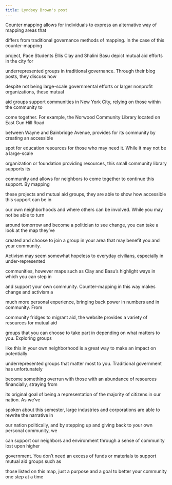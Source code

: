 ```yaml
---
title: Lyndsey Brown's post
---
```


Counter mapping allows for individuals to express an alternative way of mapping areas that

differs from traditional governance methods of mapping. In the case of this counter-mapping

project, Pace Students Ellis Clay and Shalini Basu depict mutual aid efforts in the city for

underrepresented groups in traditional governance. Through their blog posts, they discuss how

despite not being large-scale governmental efforts or larger nonprofit organizations, these mutual

aid groups support communities in New York City, relying on those within the community to

come together. For example, the Norwood Community Library located on East Gun Hill Road

between Wayne and Bainbridge Avenue, provides for its community by creating an accessible

spot for education resources for those who may need it. While it may not be a large-scale

organization or foundation providing resources, this small community library supports its

community and allows for neighbors to come together to continue this support. By mapping

these projects and mutual aid groups, they are able to show how accessible this support can be in

our own neighborhoods and where others can be involved. While you may not be able to turn

around tomorrow and become a politician to see change, you can take a look at the map they’ve

created and choose to join a group in your area that may benefit you and your community.

Activism may seem somewhat hopeless to everyday civilians, especially in under-represented

communities, however maps such as Clay and Basu’s highlight ways in which you can step in

and support your own community. Counter-mapping in this way makes change and activism a

much more personal experience, bringing back power in numbers and in community. From

community fridges to migrant aid, the website provides a variety of resources for mutual aid

groups that you can choose to take part in depending on what matters to you. Exploring groups

like this in your own neighborhood is a great way to make an impact on potentially

underrepresented groups that matter most to you. Traditional government has unfortunately

become something overrun with those with an abundance of resources financially, straying from

its original goal of being a representation of the majority of citizens in our nation. As we’ve

spoken about this semester, large industries and corporations are able to rewrite the narrative in

our nation politically, and by stepping up and giving back to your own personal community, we

can support our neighbors and environment through a sense of community lost upon higher

government. You don’t need an excess of funds or materials to support mutual aid groups such as

those listed on this map, just a purpose and a goal to better your community one step at a time
